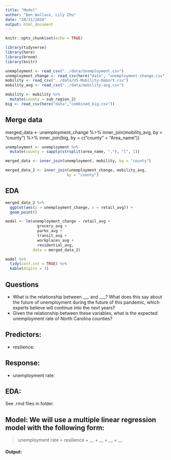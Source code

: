 ```yaml
---
title: "Model"
author: "Ben Wallace, Lily Zhu"
date: "10/31/2020"
output: html_document
---
```


```r
knitr::opts_chunk$set(echo = TRUE)
```

```r
library(tidyverse)
library(here)
library(broom)
library(knitr)
```


```r
unemployment <- read_csv("../data/Unemployment.csv")
unemployment_change <- read_csv(here("data", "unemployment-change.csv"))
mobility <- read_csv("../data/US-Mobility-Report.csv")
mobility_avg <- read_csv("../data/mobility-avg.csv")

mobility <- mobility %>% 
  mutate(county = sub_region_2)
big <- read_csv(here("data","combined_big.csv"))
```

## Merge data


merged_data <- unemployment_change %>%
  inner_join(mobility_avg, by = "county") %>%
  inner_join(big, by = c("county" = "Area_name"))

```r
unemployment <- unemployment %>% 
  mutate(county = sapply(strsplit(area_name, ","), "[", 1))

merged_data <- inner_join(unemployment, mobility, by = "county")
```


```r
merged_data_2 <- inner_join(unemployment_change, mobility_avg, 
                           by = "county")
```

## EDA

```r
merged_data_2 %>%
  ggplot(aes(y = unemployment_change, x = retail_avg)) +
  geom_point()
```

```r
model <- lm(unemployment_change ~ retail_avg + 
              grocery_avg + 
              parks_avg + 
              transit_avg + 
              workplaces_avg + 
              residential_avg, 
            data = merged_data_2)

model %>%
  tidy(conf.int = TRUE) %>%
  kable(digits = 3)
```

## Questions
- What is the relationship between ___ and ___? What does this say about the future of unemployment during the future of this pandemic, which experts believe will continue into the next years?
- Given the relationship between these variables, what is the expected unemployment rate of North Carolina counties?

## Predictors:
- resilience:

## Response:
- unemployment rate:

## EDA:

See .rmd files in folder.

## Model: We will use a multiple linear regression model with the following form:

> unemployment rate = resilience + __ + __ + __ + __

#### Output:



